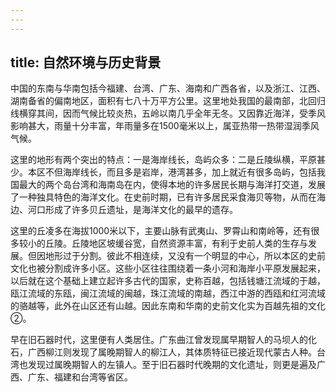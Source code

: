 ```yaml
---
---
---
```

title: 自然环境与历史背景
---



中国的东南与华南包括今福建、台湾、广东、海南和广西各省，以及浙江、江西、湖南备省的偏南地区，面积有七八十万平方公里。这里地处我国的最南部，北回归线横穿其间，因而气候比较炎热，五岭以南几乎全年无冬。又因靠近海洋，受季风影响甚大，雨量十分丰富，年雨量多在1500毫米以上，属亚热带一热带湿润季风气候。

这里的地形有两个突出的特点：一是海岸线长，岛屿众多：二是丘陵纵横，平原甚少。本区不但海岸线长，而且多是岩岸，港湾甚多，加上就近有很多岛屿，包括我国最大的两个岛台湾和海南岛在内，使得本地的许多居民长期与海洋打交道，发展了一种独具特色的海洋文化。在史前时期，已有许多居民采食海贝等物，从而在海边、河口形成了许多贝丘遗址，是海洋文化的最早的遗存。

这里的丘凌多在海拔1000米以下，主要山脉有武夷山、罗霄山和南岭等，还有很多较小的丘陵。丘陵地区坡缓谷宽，自然资源丰富，有利于史前人类的生存与发展。但因地形过于分割。彼此不相连续，又没有一个明显的中心，所以本区的史前文化也被分割成许多小区。这些小区往往围绕着一条小河和海岸小平原发展起来，以后就在这个基础上建立起许多古代的国家，史称百越，包括钱塘江流域的于越，瓯江流域的东瓯，闽江流域的闽越，珠江流域的南越，西江中游的西瓯和红河流域的骆越等，此外在山区还有山越。因此东南和华南的史前文化实为百越先祖的文化②。

早在旧石器时代，这里便有人类居住。广东曲江曾发现属早期智人的马坝人的化石，广西柳江则发现了属晚期智人的柳江人，其体质特征已接近现代蒙古人种。台湾也发现过属晚期智人的左镇人。至于旧石器时代晚期的文化遗址，则更是遍及广西、广东、福建和台湾等省区。